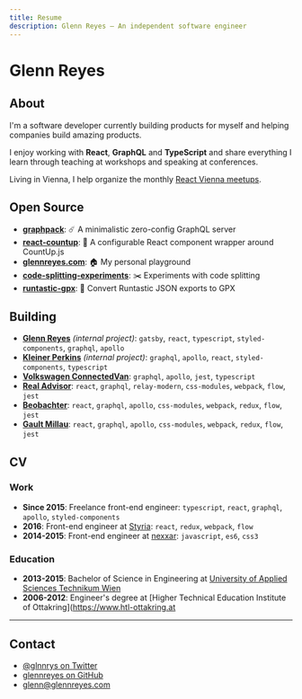 ```yaml
---
title: Resume
description: Glenn Reyes – An independent software engineer
---
```



# Glenn Reyes

<Photo />

## About

I'm a software developer currently building products for myself and helping companies build amazing products.

I enjoy working with **React**, **GraphQL** and **TypeScript** and share everything I learn through teaching at workshops and speaking at conferences.

Living in Vienna, I help organize the monthly [React Vienna meetups](https://meetup.com/reactvienna).

## Open Source

- [**graphpack**](https://github.com/glennreyes/graphpack): ☄️ A minimalistic zero-config GraphQL server
- [**react-countup**](https://glennreyes.github.io/react-countup): 💫 A configurable React component wrapper around CountUp.js
- [**glennreyes.com**](https://github.com/glennreyes/glennreyes.com): 🏠 My personal playground
- [**code-splitting-experiments**](https://github.com/glennreyes/code-splitting-experiments): ✂️ Experiments with code splitting
- [**runtastic-gpx**](https://github.com/glennreyes/runtastic-gpx): 💪 Convert Runtastic JSON exports to GPX

## Building

- [**Glenn Reyes**](https://glennreyes.com) _(internal project)_: `gatsby`, `react`, `typescript`, `styled-components`, `graphql`, `apollo`
- [**Kleiner Perkins**](https://kleinerperkins.com) _(internal project)_: `graphql`, `apollo`, `react`, `styled-components`, `typescript`
- [**Volkswagen ConnectedVan**](https://connectfleet.io): `graphql`, `apollo`, `jest`, `typescript`
- [**Real Advisor**](https://realadvisor.ch): `react`, `graphql`, `relay-modern`, `css-modules`, `webpack`, `flow`, `jest`
- [**Beobachter**](https://www.beobachter.ch): `react`, `graphql`, `apollo`, `css-modules`, `webpack`, `redux`, `flow`, `jest`
- [**Gault Millau**](https://www.gaultmillau.ch): `react`, `graphql`, `apollo`, `css-modules`, `webpack`, `redux`, `flow`, `jest`

## CV

### Work

- **Since 2015**: Freelance front-end engineer: `typescript`, `react`, `graphql`, `apollo`, `styled-components`
- **2016**: Front-end engineer at [Styria](https://www.styria.com): `react`, `redux`, `webpack`, `flow`
- **2014-2015**: Front-end engineer at [nexxar](https://nexxar.com): `javascript`, `es6`, `css3`

### Education

- **2013-2015**: Bachelor of Science in Engineering at [University of Applied Sciences Technikum Wien](https://www.technikum-wien.at/en)
- **2006-2012**: Engineer's degree at [Higher Technical Education Institute of Ottakring](https://www.htl-ottakring.at

---

## Contact

- [@glnnrys on Twitter](https://twitter.com/glnnrys)
- [glennreyes on GitHub](https://github.com/glennreyes)
- [glenn@glennreyes.com](mailto:glenn@glennreyes.com)
